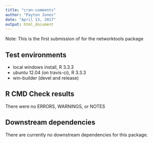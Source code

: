 ```yaml
---
title: "cran-comments"
author: "Payton Jones"
date: "April 13, 2017"
output: html_document
---
```

Note: This is the first submission of for the networktools package

## Test environments
* local windows install, R 3.3.3
* ubuntu 12.04 (on travis-ci), R 3.3.3
* win-builder (devel and release)

## R CMD Check results
There were no ERRORS, WARNINGS, or NOTES

## Downstream dependencies
There are currently no downstream dependencies for this package.
